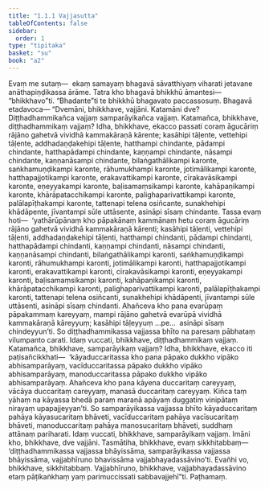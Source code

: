 ```yaml
---
title: "1.1.1 Vajjasutta"
tableOfContents: false
sidebar:
  order: 1
type: "tipitaka"
basket: "su"
book: "a2"
---
```



<DynamicBreadcrumb />

<Division number="1" book="a2" bookNo="15" page="49">

<Paragraph number="2" book="a2">
Evaṃ me sutaṃ—  ekaṃ samayaṃ bhagavā sāvatthiyaṃ viharati jetavane anāthapiṇḍikassa ārāme. Tatra kho bhagavā bhikkhū āmantesi—  “bhikkhavo”ti. “Bhadante”ti te bhikkhū bhagavato paccassosuṃ. Bhagavā etadavoca—
</Paragraph>

<Paragraph number="3" book="a2">
“Dvemāni, bhikkhave, vajjāni. Katamāni dve? Diṭṭhadhammikañca vajjaṃ samparāyikañca vajjaṃ. Katamañca, bhikkhave, diṭṭhadhammikaṃ vajjaṃ? Idha, bhikkhave, ekacco passati coraṃ āgucāriṃ rājāno gahetvā vividhā kammakāraṇā kārente; kasāhipi tāḷente, vettehipi tāḷente, addhadaṇḍakehipi tāḷente, hatthampi chindante, pādampi chindante, hatthapādampi chindante, kaṇṇampi chindante, nāsampi chindante, kaṇṇanāsampi chindante, bilaṅgathālikampi karonte, saṅkhamuṇḍikampi karonte, rāhumukhampi karonte, jotimālikampi karonte, hatthapajjotikampi karonte, erakavattikampi karonte, cīrakavāsikampi karonte, eṇeyyakampi karonte, baḷisamaṃsikampi karonte, kahāpaṇikampi karonte, khārāpatacchikampi karonte, palighaparivattikampi karonte, palālapīṭhakampi karonte, tattenapi telena osiñcante, sunakhehipi khādāpente, jīvantampi sūle uttāsente, asināpi sīsaṃ chindante.
</Paragraph>

<Paragraph number="4" book="a2">
Tassa evaṃ hoti—  ‘yathārūpānaṃ kho pāpakānaṃ kammānaṃ hetu coraṃ āgucāriṃ rājāno gahetvā vividhā kammakāraṇā kārenti; kasāhipi tāḷenti, vettehipi tāḷenti, addhadaṇḍakehipi tāḷenti, hatthampi chindanti, pādampi chindanti, hatthapādampi chindanti, kaṇṇampi chindanti, nāsampi chindanti, kaṇṇanāsampi chindanti, bilaṅgathālikampi karonti, saṅkhamuṇḍikampi karonti, rāhumukhampi karonti, jotimālikampi karonti, hatthapajjotikampi karonti, erakavattikampi karonti, cīrakavāsikampi karonti, eṇeyyakampi karonti, baḷisamaṃsikampi karonti, kahāpaṇikampi karonti, khārāpatacchikampi karonti, palighaparivattikampi karonti, palālapīṭhakampi karonti, tattenapi telena osiñcanti, sunakhehipi khādāpenti, jīvantampi sūle uttāsenti, asināpi sīsaṃ chindanti. Ahañceva kho pana evarūpaṃ pāpakammaṃ kareyyaṃ, mampi rājāno gahetvā evarūpā vividhā kammakāraṇā kāreyyuṃ; kasāhipi tāḷeyyuṃ …pe…  asināpi sīsaṃ chindeyyun’ti. So diṭṭhadhammikassa vajjassa bhīto na paresaṃ pābhataṃ vilumpanto carati. Idaṃ vuccati, bhikkhave, diṭṭhadhammikaṃ vajjaṃ.
</Paragraph>

<Paragraph number="5" book="a2">
Katamañca, bhikkhave, samparāyikaṃ vajjaṃ? Idha, bhikkhave, ekacco iti paṭisañcikkhati—  ‘kāyaduccaritassa kho pana pāpako dukkho vipāko abhisamparāyaṃ, vacīduccaritassa pāpako dukkho vipāko abhisamparāyaṃ, manoduccaritassa pāpako dukkho vipāko abhisamparāyaṃ. Ahañceva kho pana kāyena duccaritaṃ careyyaṃ, vācāya duccaritaṃ careyyaṃ, manasā duccaritaṃ careyyaṃ. Kiñca taṃ yāhaṃ na kāyassa bhedā paraṃ maraṇā apāyaṃ duggatiṃ vinipātaṃ nirayaṃ upapajjeyyan’ti. So samparāyikassa vajjassa bhīto kāyaduccaritaṃ pahāya kāyasucaritaṃ bhāveti, vacīduccaritaṃ pahāya vacīsucaritaṃ bhāveti, manoduccaritaṃ pahāya manosucaritaṃ bhāveti, suddhaṃ attānaṃ pariharati. Idaṃ vuccati, bhikkhave, samparāyikaṃ vajjaṃ. Imāni kho, bhikkhave, dve vajjāni. Tasmātiha, bhikkhave, evaṃ sikkhitabbaṃ—  ‘diṭṭhadhammikassa vajjassa bhāyissāma, samparāyikassa vajjassa bhāyissāma, vajjabhīruno bhavissāma vajjabhayadassāvino’ti. Evañhi vo, bhikkhave, sikkhitabbaṃ. Vajjabhīruno, bhikkhave, vajjabhayadassāvino etaṃ pāṭikaṅkhaṃ yaṃ parimuccissati sabbavajjehī”ti.

</Paragraph>
</Division>

<Paragraph number="6" type="center" book="a2">
Paṭhamaṃ.
</Paragraph>